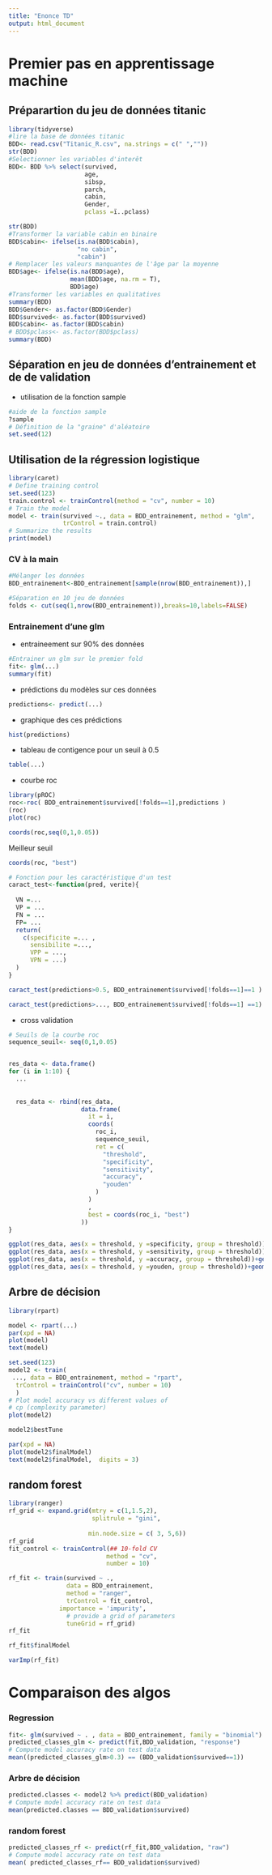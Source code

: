 ```yaml
---
title: "Enonce TD"
output: html_document
---
```



# Premier pas en apprentissage machine

## Préparartion du jeu de données titanic

```r
library(tidyverse)
#lire la base de données titanic
BDD<- read.csv("Titanic_R.csv", na.strings = c(" ",""))
str(BDD)
#Selectionner les variables d'interêt
BDD<- BDD %>% select(survived,
                     age,
                     sibsp,
                     parch,
                     cabin,
                     Gender,
                     pclass =ï..pclass)

str(BDD)
#Transformer la variable cabin en binaire
BDD$cabin<- ifelse(is.na(BDD$cabin),
                   "no cabin",
                   "cabin")
# Remplacer les valeurs manquantes de l'âge par la moyenne
BDD$age<- ifelse(is.na(BDD$age),
                 mean(BDD$age, na.rm = T),
                 BDD$age)
#Transformer les variables en qualitatives
summary(BDD)
BDD$Gender<- as.factor(BDD$Gender)
BDD$survived<- as.factor(BDD$survived)
BDD$cabin<- as.factor(BDD$cabin)
# BDD$pclass<- as.factor(BDD$pclass)
summary(BDD)
```

## Séparation en jeu de données d'entrainement et de de validation

- utilisation de la fonction sample

```r
#aide de la fonction sample
?sample
# Définition de la "graine" d'aléatoire
set.seed(12)

```



## Utilisation de la régression logistique 


```r
library(caret)
# Define training control
set.seed(123) 
train.control <- trainControl(method = "cv", number = 10)
# Train the model
model <- train(survived ~., data = BDD_entrainement, method = "glm",
               trControl = train.control)
# Summarize the results
print(model)
```

### CV à la main

```r
#Mélanger les données
BDD_entrainement<-BDD_entrainement[sample(nrow(BDD_entrainement)),]

#Séparation en 10 jeu de données
folds <- cut(seq(1,nrow(BDD_entrainement)),breaks=10,labels=FALSE)
```

### Entrainement d'une glm

- entraineement sur 90% des données 

```r
#Entrainer un glm sur le premier fold
fit<- glm(...)
summary(fit)
```

- prédictions du modèles sur ces données

```r
predictions<- predict(...)
```

- graphique des ces prédictions 


```r
hist(predictions)
```

- tableau de contigence pour un seuil à 0.5

```r
table(...)
```

- courbe roc

```r
library(pROC)
roc<-roc( BDD_entrainement$survived[!folds==1],predictions )
(roc)
plot(roc)

coords(roc,seq(0,1,0.05))


```
Meilleur seuil

```r
coords(roc, "best")
```

```r
# Fonction pour les caractéristique d'un test
caract_test<-function(pred, verite){
  
  VN =...
  VP = ...
  FN = ...
  FP= ...
  return(
    c(specificite =... ,
      sensibilite =...,
      VPP = ...,
      VPN = ...)
  )
}

caract_test(predictions>0.5, BDD_entrainement$survived[!folds==1]==1 )

caract_test(predictions>..., BDD_entrainement$survived[!folds==1] ==1)
```




- cross validation 

```r
# Seuils de la courbe roc
sequence_seuil<- seq(0,1,0.05)


res_data <- data.frame()
for (i in 1:10) {
  ...
  
  
  res_data <- rbind(res_data,
                    data.frame(
                      it = i,
                      coords(
                        roc_i,
                        sequence_seuil,
                        ret = c(
                          "threshold",
                          "specificity",
                          "sensitivity",
                          "accuracy",
                          "youden"
                        )
                      )
                      ,
                      best = coords(roc_i, "best")
                    ))
}

ggplot(res_data, aes(x = threshold, y =specificity, group = threshold))+geom_boxplot()
ggplot(res_data, aes(x = threshold, y =sensitivity, group = threshold))+geom_boxplot()
ggplot(res_data, aes(x = threshold, y =accuracy, group = threshold))+geom_boxplot()
ggplot(res_data, aes(x = threshold, y =youden, group = threshold))+geom_boxplot()

```


## Arbre de décision

```r
library(rpart)

model <- rpart(...)
par(xpd = NA)
plot(model)
text(model)
```


```r
set.seed(123)
model2 <- train(
 ..., data = BDD_entrainement, method = "rpart",
  trControl = trainControl("cv", number = 10)
  )
# Plot model accuracy vs different values of
# cp (complexity parameter)
plot(model2)
```


```r
model2$bestTune
```

```r
par(xpd = NA) 
plot(model2$finalModel)
text(model2$finalModel,  digits = 3)
```

## random forest

```r
library(ranger)
rf_grid <- expand.grid(mtry = c(1,1.5,2),
                       splitrule = "gini",
                      
                      min.node.size = c( 3, 5,6))
rf_grid
fit_control <- trainControl(## 10-fold CV
                           method = "cv",
                           number = 10)
```

```r
rf_fit <- train(survived ~ ., 
                data = BDD_entrainement, 
                method = "ranger",
                trControl = fit_control,
              importance = 'impurity',
                # provide a grid of parameters
                tuneGrid = rf_grid)
rf_fit
```

```r
rf_fit$finalModel
```


```r
varImp(rf_fit)
```

# Comparaison des algos 

### Regression
```r
fit<- glm(survived ~ . , data = BDD_entrainement, family = "binomial")
predicted_classes_glm <- predict(fit,BDD_validation, "response")
# Compute model accuracy rate on test data
mean((predicted_classes_glm>0.3) == (BDD_validation$survived==1))
```


### Arbre de décision 

```r
predicted.classes <- model2 %>% predict(BDD_validation)
# Compute model accuracy rate on test data
mean(predicted.classes == BDD_validation$survived)
```


### random forest

```r

predicted_classes_rf <- predict(rf_fit,BDD_validation, "raw")
# Compute model accuracy rate on test data
mean( predicted_classes_rf== BDD_validation$survived)


```


